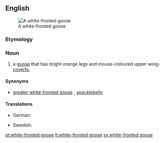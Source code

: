 ==English==
[[Image:White-fronted.goose.750pix.jpg|thumb|A white-fronted goose]]

===Etymology===
{{rfe}}

===Noun===
{{en-noun|sg=[[white]]-[[fronted]] [[goose]]|pl=white-fronted geese}}

# a [[goose]] that has bright orange legs and mouse-coloured upper wing-[[covert]]s, {{spelink|Anser albifrons}}

====Synonyms====
* [[greater white-fronted goose]] {{qualifier|North America}}, [[specklebelly]] {{qualifier|Northern and Central North America, colloquial}}

====Translations====
{{trans-top|''Anser albifrons''}}
* German: {{t+|de|Blässgans}}
{{trans-mid}}
* Swedish: {{t+|sv|bläsgås}}
{{trans-bottom}}

[[et:white-fronted goose]]
[[lt:white-fronted goose]]
[[sv:white-fronted goose]]